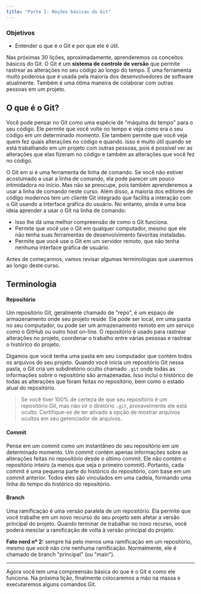 ```yaml
---
title: "Parte I: Noções básicas do Git"
---
```


### Objetivos

- Entender o que é o Git e por que ele é útil.

Nas próximas 30 lições, aproximadamente, aprenderemos os conceitos básicos do Git. O Git é um **sistema de controle de versão** que permite rastrear as alterações no seu código ao longo do tempo. É uma ferramenta muito poderosa que é usada pela maioria dos desenvolvedores de software atualmente. Também é uma ótima maneira de colaborar com outras pessoas em um projeto.

## O que é o Git?

Você pode pensar no Git como uma espécie de "máquina do tempo" para o seu código. Ele permite que você volte no tempo e veja como era o seu código em um determinado momento. Ele também permite que você veja quem fez quais alterações no código e quando. Isso é muito útil quando se está trabalhando em um projeto com outras pessoas, pois é possível ver as alterações que elas fizeram no código e também as alterações que você fez no código.

O Git em si é uma ferramenta de linha de comando. Se você não estiver acostumado a usar a linha de comando, ela pode parecer um pouco intimidadora no início. Mas não se preocupe, pois também aprenderemos a usar a linha de comando neste curso. Além disso, a maioria dos editores de código modernos tem um cliente Git integrado que facilita a interação com o Git usando a interface gráfica do usuário. No entanto, ainda é uma boa ideia aprender a usar o Git na linha de comando:

- Isso lhe dá uma melhor compreensão de como o Git funciona.
- Permite que você use o Git em qualquer computador, mesmo que ele não tenha suas ferramentas de desenvolvimento favoritas instaladas.
- Permite que você use o Git em um servidor remoto, que não tenha nenhuma interface gráfica de usuário.

Antes de começarmos, vamos revisar algumas terminologias que usaremos ao longo deste curso.

## Terminologia

#### Repositório

Um repositório Git, geralmente chamado de "repo", é um espaço de armazenamento onde seu projeto reside. Ele pode ser local, em uma pasta no seu computador, ou pode ser um armazenamento remoto em um serviço como o GitHub ou outro host on-line. O repositório é usado para rastrear alterações no projeto, coordenar o trabalho entre várias pessoas e rastrear o histórico do projeto.

Digamos que você tenha uma pasta em seu computador que contém todos os arquivos do seu projeto. Quando você inicia um repositório Git nessa pasta, o Git cria um subdiretório oculto chamado `.git` onde todas as informações sobre o repositório são armazenadas. Isso inclui o histórico de todas as alterações que foram feitas no repositório, bem como o estado atual do repositório.

> Se você tiver 100% de certeza de que seu repositório é um repositório Git, mas não vir o diretório `.git`, provavelmente ele está oculto. Certifique-se de ter ativado a opção de mostrar arquivos ocultos em seu gerenciador de arquivos.

#### Commit

Pense em um commit como um instantâneo do seu repositório em um determinado momento. Um commit contém apenas informações sobre as alterações feitas no repositório desde o último commit. Ele não contém o repositório inteiro (a menos que seja o primeiro commit). Portanto, cada commit é uma pequena parte do histórico do repositório, com base em um commit anterior. Todos eles são vinculados em uma cadeia, formando uma linha do tempo do histórico do repositório.

#### Branch

Uma ramificação é uma versão paralela de um repositório. Ela permite que você trabalhe em um novo recurso do seu projeto sem afetar a versão principal do projeto. Quando terminar de trabalhar no novo recurso, você poderá mesclar a ramificação de volta à versão principal do projeto.

**Fato nerd nº 2:** sempre há pelo menos uma ramificação em um repositório, mesmo que você não crie nenhuma ramificação. Normalmente, ele é chamado de branch "principal" (ou "main").

---

Agora você tem uma compreensão básica do que é o Git e como ele funciona. Na próxima lição, finalmente colocaremos a mão na massa e executaremos alguns comandos Git.